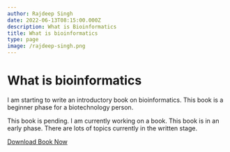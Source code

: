 ```yaml
---
author: Rajdeep Singh
date: 2022-06-13T08:15:00.000Z
description: What is Bioinformatics
title: What is bioinformatics
type: page
image: /rajdeep-singh.png
---
```


# What is bioinformatics

I am starting to write an introductory book on bioinformatics. This book is a beginner phase for a biotechnology person.

This book is pending. I am currently working on a book. This book is in an early phase. There are lots of topics currently in the written stage.

<a target="_blank" href="/images/what-is-bioinformatics-STANDARD-PRINT-READY.pdf" download> Download Book Now </a>
